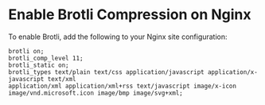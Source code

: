 # Enable Brotli Compression on Nginx

To enable Brotli, add the following to your Nginx site configuration:
```nginx
brotli on;
brotli_comp_level 11;
brotli_static on;
brotli_types text/plain text/css application/javascript application/x-javascript text/xml 
application/xml application/xml+rss text/javascript image/x-icon 
image/vnd.microsoft.icon image/bmp image/svg+xml;
```